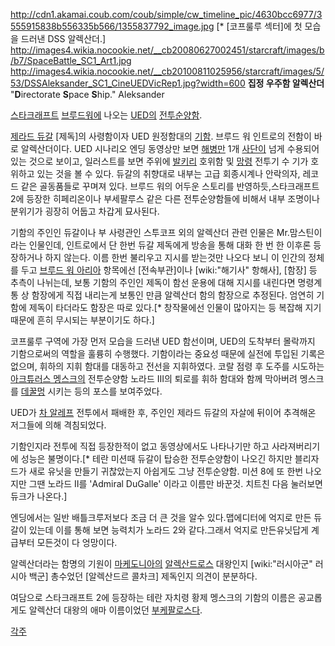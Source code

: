 http://cdn1.akamai.coub.com/coub/simple/cw_timeline_pic/4630bcc6977/3555915838b556335b566/1355837792_image.jpg
[* [코프룰루 섹터]에 첫 모습을 드러낸 DSS 알렉산더.]
http://images4.wikia.nocookie.net/__cb20080627002451/starcraft/images/b/b7/SpaceBattle_SC1_Art1.jpg
http://images4.wikia.nocookie.net/__cb20100811025956/starcraft/images/5/53/DSSAleksander_SC1_CineUEDVicRep1.jpg?width=600
'''집정 우주함 알렉산더'''
"'''D'''irectorate '''S'''pace '''S'''hip." Aleksander

[[스타크래프트]] [[브루드워]]에 나오는 [[UED]]의 [[전투순양함]].

[[제라드 듀갈]] [제독]의 사령함이자 UED 원정함대의 [[기함]]. 브루드 워 인트로의 전함이 바로 알렉산더이다. UED 시나리오 엔딩 동영상만 보면 [[해병]]만 1개 [[사단]]이 넘게 수용되어 있는 것으로 보이고, 일러스트를 보면 주위에 [[발키리]] 호위함 및 [[망령]] 전투기 수 기가 호위하고 있는 것을 볼 수 있다. 듀갈의 취향대로 내부는 고급 회종시계나 안락의자, 레코드 같은 골동품들로 꾸며져 있다. 브루드 워의 어두운 스토리를 반영하듯,스타크래프트 2에 등장한 히페리온이나 부세팔루스 같은 다른 전투순양함들에 비해서 내부 조명이나 분위기가 굉장히 어둡고 차갑게 묘사된다. 

기함의 주인인 듀갈이나 부 사령관인 스투코프 외의 알렉산더 관련 인물은 Mr.맘스틴이라는 인물인데, 인트로에서 단 한번 듀갈 제독에게 방송을 통해 대화 한 번 한 이후론 등장하거나 하지 않는다. 이름 한번 불리우고 지시를 받는것만 나오다 보니 이 인간의 정체를 두고 [[브루드 워 아리아]] 항목에선 [전속부관]이나 [wiki:"해기사" 항해사], [함장] 등 추측이 나뉘는데, 보통 기함의 주인인 제독이 함선 운용에 대해 지시를 내린다면 명령계통 상 함장에게 직접 내리는게 보통인 만큼 알렉산더 함의 함장으로 추정된다. 엄연히 기함에 제독이 타더라도 함장은 따로 있다.[* 창작물에선 인물이 많아지는 등 복잡해 지기 때문에 흔히 무시되는 부분이기도 하다.]

코프룰루 구역에 가장 먼저 모습을 드러낸 UED 함선이며, UED의 도착부터 몰락까지 기함으로써의 역할을 훌륭히 수행했다. 기함이라는 중요성 때문에 실전에 투입된 기록은 없으며, 휘하의 지휘 함대를 대동하고 전선을 지휘하였다. 코랄 점령 후 도주를 시도하는 [[아크튜러스 멩스크]]의 전투순양함 노라드 III의 퇴로를 휘하 함대와 함께 막아버려 멩스크를 [[데꿀멍]] 시키는 등의 포스를 보여주었다.

UED가 [[차 알레프]] 전투에서 패배한 후, 주인인 제라드 듀갈의 자살에 뒤이어 추격해온 저그들에 의해 격침되었다.

기함인지라 전투에 직접 등장한적이 없고 동영상에서도 나타나기만 하고 사라져버리기에 성능은 불명이다.[* 테란 미션때 듀갈이 탑승한 전투순양함이 나오긴 하지만 블리자드가 새로 유닛을 만들기 귀찮았는지 아쉽게도 그냥 전투순양함. 미션 8에 또 한번 나오지만 그땐 노라드 Ⅱ를 'Admiral DuGalle' 이라고 이름만 바꾼것. 치트친 다음 눌러보면 듀크가 나온다.] 

엔딩에서는 일반 배틀크루저보다 조금 더 큰 것을 알수 있다.맵에디터에 억지로 만든 듀갈이 있는데 이를 통해 보면 능력치가 노라드 2와 같다.그래서 억지로 만든유닛답게 계급부터 모든것이 다 엉망이다.

알렉산더라는 함명의 기원이 [[마케도니아]]의 [[알렉산드로스]] 대왕인지 [wiki:"러시아군" 러시아 백군] 총수었던 [알렉산드르 콜차크] 제독인지 의견이 분분하다.

여담으로 스타크래프트 2에 등장하는 테란 자치령 황제 멩스크의 기함의 이름은 공교롭게도 알렉산더 대왕의 애마 이름이었던 [[부케팔로스]]다. 

[[각주]]

